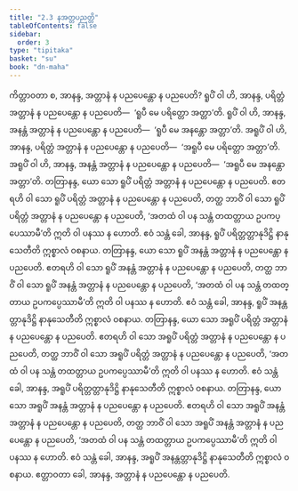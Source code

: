 ```yaml
---
title: "2.3 နအတ္တပညတ္တိ"
tableOfContents: false
sidebar:
  order: 3
type: "tipitaka"
basket: "su"
book: "dn-maha"
---
```



<DynamicBreadcrumb />

<Division number="119" book="dn-maha" e="ch" v="7" p="55">

<Paragraph number="225" book="dn-maha">
ကိတ္တာဝတာ စ, အာနန္ဒ, အတ္တာနံ န ပညပေန္တော န ပညပေတိ? ရူပိံ ဝါ ဟိ, အာနန္ဒ, ပရိတ္တံ အတ္တာနံ န ပညပေန္တော န ပညပေတိ—  ‘ရူပီ မေ ပရိတ္တော အတ္တာ’တိ. ရူပိံ ဝါ ဟိ, အာနန္ဒ, အနန္တံ အတ္တာနံ န ပညပေန္တော န ပညပေတိ—  ‘ရူပီ မေ အနန္တော အတ္တာ’တိ. အရူပိံ ဝါ ဟိ, အာနန္ဒ, ပရိတ္တံ အတ္တာနံ န ပညပေန္တော န ပညပေတိ—  ‘အရူပီ မေ ပရိတ္တော အတ္တာ’တိ. အရူပိံ ဝါ ဟိ, အာနန္ဒ, အနန္တံ အတ္တာနံ န ပညပေန္တော န ပညပေတိ—  ‘အရူပီ မေ အနန္တော အတ္တာ’တိ.
</Paragraph>

</Division>
<Division number="120" book="dn-maha" e="ch" v="7" p="55">

<Paragraph number="226" book="dn-maha">
တတြာနန္ဒ, ယော သော ရူပိံ ပရိတ္တံ အတ္တာနံ န ပညပေန္တော န ပညပေတိ. ဧတရဟိ ဝါ သော ရူပိံ ပရိတ္တံ အတ္တာနံ န ပညပေန္တော န ပညပေတိ, တတ္ထ ဘာဝိံ ဝါ သော ရူပိံ ပရိတ္တံ အတ္တာနံ န ပညပေန္တော န ပညပေတိ, ‘အတထံ ဝါ ပန သန္တံ တထတ္တာယ ဥပကပ္ပေဿာမီ’တိ ဣတိ ဝါ ပနဿ န ဟောတိ. ဧဝံ သန္တံ ခေါ, အာနန္ဒ, ရူပိံ ပရိတ္တတ္တာနုဒိဋ္ဌိ နာနုသေတီတိ ဣစ္စာလံ ဝစနာယ.
</Paragraph>

<Paragraph number="227" book="dn-maha">
တတြာနန္ဒ, ယော သော ရူပိံ အနန္တံ အတ္တာနံ န ပညပေန္တော န ပညပေတိ. ဧတရဟိ ဝါ သော ရူပိံ အနန္တံ အတ္တာနံ န ပညပေန္တော န ပညပေတိ, တတ္ထ ဘာဝိံ ဝါ သော ရူပိံ အနန္တံ အတ္တာနံ န ပညပေန္တော န ပညပေတိ, ‘အတထံ ဝါ ပန သန္တံ တထတ္တာယ ဥပကပ္ပေဿာမီ’တိ ဣတိ ဝါ ပနဿ န ဟောတိ. ဧဝံ သန္တံ ခေါ, အာနန္ဒ, ရူပိံ အနန္တတ္တာနုဒိဋ္ဌိ နာနုသေတီတိ ဣစ္စာလံ ဝစနာယ.
</Paragraph>

<Paragraph number="228" book="dn-maha">
တတြာနန္ဒ, ယော သော အရူပိံ ပရိတ္တံ အတ္တာနံ န ပညပေန္တော န ပညပေတိ. ဧတရဟိ ဝါ သော အရူပိံ ပရိတ္တံ အတ္တာနံ န ပညပေန္တော န ပညပေတိ, တတ္ထ ဘာဝိံ ဝါ သော အရူပိံ ပရိတ္တံ အတ္တာနံ န ပညပေန္တော န ပညပေတိ, ‘အတထံ ဝါ ပန သန္တံ တထတ္တာယ ဥပကပ္ပေဿာမီ’တိ ဣတိ ဝါ ပနဿ န ဟောတိ. ဧဝံ သန္တံ ခေါ, အာနန္ဒ, အရူပိံ ပရိတ္တတ္တာနုဒိဋ္ဌိ နာနုသေတီတိ ဣစ္စာလံ ဝစနာယ.
</Paragraph>

<Paragraph number="229" book="dn-maha">
တတြာနန္ဒ, ယော သော အရူပိံ အနန္တံ အတ္တာနံ န ပညပေန္တော န ပညပေတိ. ဧတရဟိ ဝါ သော အရူပိံ အနန္တံ အတ္တာနံ န ပညပေန္တော န ပညပေတိ, တတ္ထ ဘာဝိံ ဝါ သော အရူပိံ အနန္တံ အတ္တာနံ န ပညပေန္တော န ပညပေတိ, ‘အတထံ ဝါ ပန သန္တံ တထတ္တာယ ဥပကပ္ပေဿာမီ’တိ ဣတိ ဝါ ပနဿ န ဟောတိ. ဧဝံ သန္တံ ခေါ, အာနန္ဒ, အရူပိံ အနန္တတ္တာနုဒိဋ္ဌိ နာနုသေတီတိ ဣစ္စာလံ ဝစနာယ. ဧတ္တာဝတာ ခေါ, အာနန္ဒ, အတ္တာနံ န ပညပေန္တော န ပညပေတိ.
</Paragraph>
</Division>